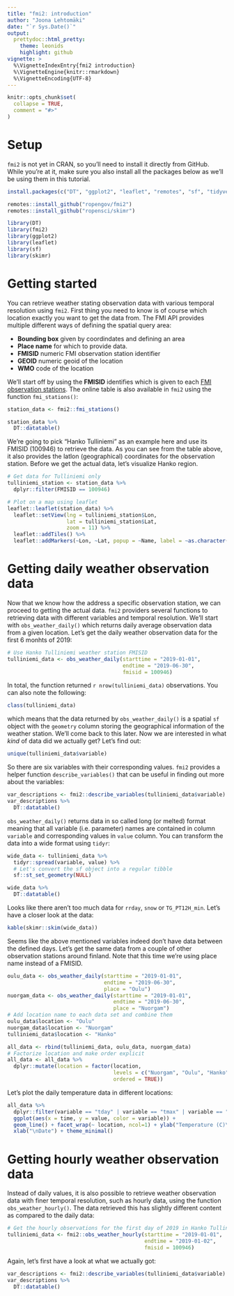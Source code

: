 ```yaml
---
title: "fmi2: introduction"
author: "Joona Lehtomäki"
date: "`r Sys.Date()`"
output: 
  prettydoc::html_pretty:
    theme: leonids
    highlight: github
vignette: >
  %\VignetteIndexEntry{fmi2 introduction}
  %\VignetteEngine{knitr::rmarkdown}
  %\VignetteEncoding{UTF-8}
---
```


```r
knitr::opts_chunk$set(
  collapse = TRUE,
  comment = "#>"
)
```

# Setup

`fmi2` is not yet in CRAN, so you'll need to install it directly from GitHub. 
While you're at it, make sure you also install all the packages below as we'll
be using them in this tutorial.

```r
install.packages(c("DT", "ggplot2", "leaflet", "remotes", "sf", "tidyverse"))

remotes::install_github("ropengov/fmi2")
remotes::install_github("ropensci/skimr")
```

```r
library(DT)
library(fmi2)
library(ggplot2)
library(leaflet)
library(sf)
library(skimr)
```

# Getting started

You can retrieve weather stating observation data with various temporal 
resolution using `fmi2`. First thing you need to know is of course which 
location exactly you want to get the data from. The FMI API provides multiple 
different ways of defining the spatial query area:

+ **Bounding box** given by coordindates and defining an area
+ **Place name** for which to provide data.
+ **FMISID** numeric FMI observation station identifier
+ **GEOID** numeric geoid of the location
+ **WMO** code of the location

We'll start off by using the **FMISID** identifies which is given to each [FMI
observation stations](https://en.ilmatieteenlaitos.fi/observation-stations). The
online table is also available in `fmi2` using the function `fmi_stations()`:

```r
station_data <- fmi2::fmi_stations() 

station_data %>% 
  DT::datatable()

```

We're going to pick "Hanko Tulliniemi" as an example here and use its FMISID
(100946) to retrieve the data. As you can see from the table above, it also 
provides the latlon (geographical) coordinates for the observation station.
Before we get the actual data, let's visualize Hanko region.

```r
# Get data for Tulliniemi only
tulliniemi_station <- station_data %>% 
  dplyr::filter(FMISID == 100946)

# Plot on a map using leaflet
leaflet::leaflet(station_data) %>% 
  leaflet::setView(lng = tulliniemi_station$Lon, 
                   lat = tulliniemi_station$Lat, 
                   zoom = 11) %>% 
  leaflet::addTiles() %>%  
  leaflet::addMarkers(~Lon, ~Lat, popup = ~Name, label = ~as.character(FMISID))
```


# Getting daily weather observation data

Now that we know how the address a specific observation station, we can proceed
to getting the actual data. `fmi2` providers several functions to retrieving 
data with different variables and temporal resolution. We'll start with 
`obs_weather_daily()` which returns daily average observation data from a given 
location. Let's get the daily weather observation data for the first 6 monhts
of 2019:

```r
# Use Hanko Tulliniemi weather station FMISID
tulliniemi_data <- obs_weather_daily(starttime = "2019-01-01",
                                     endtime = "2019-06-30",
                                     fmisid = 100946)
```

In total, the function returned `r nrow(tulliniemi_data)` observations. You can also
note the following:

```r
class(tulliniemi_data)
```

which means that the data returned by `obs_weather_daily()` is a spatial `sf`
object with the `geometry` column storing the geographical information of the
weather station. We'll come back to this later. Now we are interested in what 
*kind* of data did we actually get? Let's find out:

```r
unique(tulliniemi_data$variable)
```

So there are six variables with their corresponding values. `fmi2` provides a
helper function `describe_variables()` that can be useful in finding out more
about the variables:

```r
var_descriptions <- fmi2::describe_variables(tulliniemi_data$variable)
var_descriptions %>% 
  DT::datatable()
```
`obs_weather_daily()` returns data  in so called  long (or melted) format 
meaning that all variable (i.e. parameter) names are  contained in column 
`variable` and corresponding values in `value` column. You can transform the 
data into a wide format using `tidyr`:

```r
wide_data <- tulliniemi_data %>% 
  tidyr::spread(variable, value) %>% 
  # Let's convert the sf object into a regular tibble
  sf::st_set_geometry(NULL)

wide_data %>% 
  DT::datatable()
```

Looks like there aren't too much data for `rrday`, `snow` or `TG_PT12H_min`. 
Let's have a closer look at the data:

```r
kable(skimr::skim(wide_data))
```

Seems like the above mentioned variables indeed don't have data between the
defined days. Let's get the same data from a couple of other observation 
stations around finland. Note that this time we're using place name instead of
a FMISID.

```r
oulu_data <- obs_weather_daily(starttime = "2019-01-01",
                               endtime = "2019-06-30",
                               place = "Oulu")
nuorgam_data <- obs_weather_daily(starttime = "2019-01-01",
                                  endtime = "2019-06-30",
                                  place = "Nuorgam")
# Add location name to each data set and combine them
oulu_data$location <- "Oulu"
nuorgam_data$location <- "Nuorgam"
tulliniemi_data$location <- "Hanko"

all_data <- rbind(tulliniemi_data, oulu_data, nuorgam_data)
# Factorize location and make order explicit
all_data <- all_data %>% 
  dplyr::mutate(location = factor(location, 
                                  levels = c("Nuorgam", "Oulu", "Hanko"),
                                  ordered = TRUE))
```

Let's plot the daily temperature data in different locations:

```r
all_data %>% 
  dplyr::filter(variable == "tday" | variable == "tmax" | variable == "tmin") %>% 
  ggplot(aes(x = time, y = value, color = variable)) + 
  geom_line() + facet_wrap(~ location, ncol=1) + ylab("Temperature (C)\n") +
  xlab("\nDate") + theme_minimal()

```

# Getting hourly weather observation data

Instead of daily values, it is also possible to retrieve weather observation
data with finer temporal resolution, such as hourly data, using the function
`obs_weather_hourly()`. The data retrieved this has slightly different content
as compared to the daily data:

```r
# Get the hourly observations for the first day of 2019 in Hanko Tulliniemi
tulliniemi_data <- fmi2::obs_weather_hourly(starttime = "2019-01-01",
                                            endtime = "2019-01-02",
                                            fmisid = 100946)
```

Again, let's first have a look at what we actually got:

```r
var_descriptions <- fmi2::describe_variables(tulliniemi_data$variable)
var_descriptions %>% 
  DT::datatable()
```



